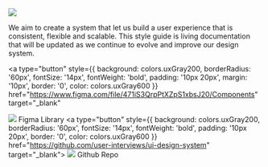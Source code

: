 
<Meta title="Intro" />

<div style={{ width: '50%', margin: '0 auto', textAlign: 'center'}}>
<img src={ImageFile} />

We aim to create a system that let us build a user experience that is consistent, flexible and scalable.
This style guide is living documentation that will be updated as we continue to evolve and improve our design system.

<a
   type="button"
   style={{
      background: colors.uxGray200,
      borderRadius: '60px',
      fontSize: '14px',
      fontWeight: 'bold',
      padding: '10px 20px',
      margin: '10px',
      border: '0',
      color: colors.uxGray600
    }}
    href="https://www.figma.com/file/471iS3QrpPtXZpS1xbsJ20/Components"
    target="_blank"
  >
<img src={FigmaLogo} /> Figma Library
</a>
<a
   type="button"
    style={{
      background: colors.uxGray200,
      borderRadius: '60px',
      fontSize: '14px',
      fontWeight: 'bold',
      padding: '10px 20px',
      border: '0',
      color: colors.uxGray600
    }}
    href="https://github.com/user-interviews/ui-design-system"
    target="_blank">
<img src={GithubLogo} /> Github Repo
</a>
</div>
